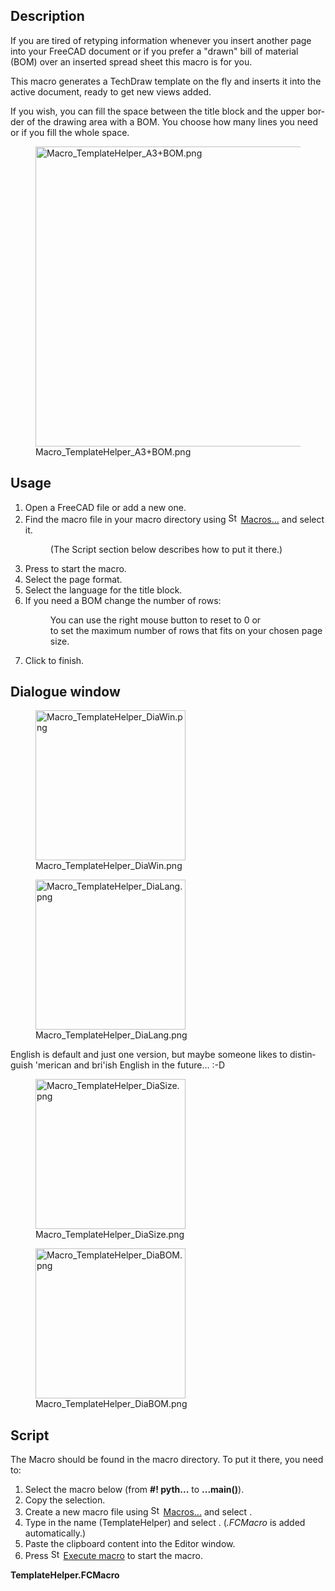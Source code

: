 <languages/>

<div lang="en" dir="ltr" class="mw-content-ltr">
{{Macro
|Name=Macro TemplateHelper
|Description=This macro generates a template to use with the TechDraw workbench and adds a new page with a new template object to the active dokument, ready to place views on it. And it can supply a bill of material (BOM), if wanted.
|Author=FBXL5
|Date=2023-12-26
|Version=00.02
|SeeAlso=[[TechDraw_TemplateGenerator|TechDraw TemplateGenerator]]
}}
</div>

<div lang="en" dir="ltr" class="mw-content-ltr">
== Description ==
</div>

<div lang="en" dir="ltr" class="mw-content-ltr">
If you are tired of retyping information whenever you insert another page into your FreeCAD document or if you prefer a "drawn" bill of material (BOM) over an inserted spread sheet this macro is for you.
</div>

<div lang="en" dir="ltr" class="mw-content-ltr">
This macro generates a TechDraw template on the fly and inserts it into the active document, ready to get new views added.
</div>

<div lang="en" dir="ltr" class="mw-content-ltr">
If you wish, you can fill the space between the title block and the upper border of the drawing area with a BOM. You choose how many lines you need or if you fill the whole space.
</div>

[[Image:Macro_TemplateHelper_A3+BOM.png|480px]]
<div lang="en" dir="ltr" class="mw-content-ltr">
{{Caption|Page with macro generated template, ISO A3 + bill of material}}
</div>

<div lang="en" dir="ltr" class="mw-content-ltr">
== Usage ==
</div>

<div lang="en" dir="ltr" class="mw-content-ltr">
# Open a FreeCAD file or add a new one.
# Find the macro file in your macro directory using [[Image:Std_DlgMacroExecute.svg|16px]] [[Std_DlgMacroExecute|Macros...]] and select it.
#: (The Script section below describes how to put it there.)
# Press {{Button|Execute}} to start the macro.
# Select the page format.
# Select the language for the title block.
# If you need a BOM change the number of rows:
#: You can use the right mouse button to reset to 0 or
#: to set the maximum number of rows that fits on your chosen page size.
# Click {{Button|OK}} to finish.
</div>

<div lang="en" dir="ltr" class="mw-content-ltr">
== Dialogue window ==
</div>

[[Image:Macro_TemplateHelper_DiaWin.png|240px]]
<div lang="en" dir="ltr" class="mw-content-ltr">
{{Caption|Dialogue window on launch}}
</div>

[[Image:Macro_TemplateHelper_DiaLang.png|240px]]
<div lang="en" dir="ltr" class="mw-content-ltr">
{{Caption|Language options}}
</div>

<div lang="en" dir="ltr" class="mw-content-ltr">
English is default and just one version, but maybe someone likes to distinguish 'merican and bri'ish English in the future... :-D
</div>

[[Image:Macro_TemplateHelper_DiaSize.png|240px]]
<div lang="en" dir="ltr" class="mw-content-ltr">
{{Caption|Format options, yet without A4- (landscape)}}
</div>

[[Image:Macro TemplateHelper DiaBOM.png|240px]]
<div lang="en" dir="ltr" class="mw-content-ltr">
{{Caption|BOM options}}
</div>

<div lang="en" dir="ltr" class="mw-content-ltr">
== Script ==
</div>

<div lang="en" dir="ltr" class="mw-content-ltr">
The Macro should be found in the macro directory. To put it there, you need to:
# Select the macro below (from '''#! pyth...''' to '''...main()''').
# Copy the selection.
# Create a new macro file using [[Image:Std_DlgMacroExecute.svg|16px]] [[Std_DlgMacroExecute|Macros...]] and select {{Button|Create}}.
# Type in the name (TemplateHelper) and select {{Button|OK}}. (''.FCMacro'' is added automatically.)
# Paste the clipboard content into the Editor window.
# Press [[Image:Std_DlgMacroExecuteDirect.svg|16px]] [[Std_DlgMacroExecuteDirect|Execute macro]] to start the macro.
</div>


<div class="mw-collapsible mw-collapsed toccolours">
'''TemplateHelper.FCMacro'''
<div class="mw-collapsible-content">
{{MacroCode|code=
#! python
# -*- coding: utf-8 -*-
# (c) 2021 <FBXL5>, LGPL
# Thanks to WRS for some very helpful suggestions.
"""
This script generates or overwrites a TechDraw Template file (MyTemplate.svg)
and then adds it to the active FreeCAD document.

GUI section:
1. It reads the Language parameter from the preferences to customise the
   user interface (DE and EN are finished and I tried my best with IT and FR)
2. It checks if you have assigned a template directory in your TechDraw preferences yet!
3. It checks if a FreeCAD file is opened.
   If either is False nothing will be generated.
4. You can choose a language for the title block labelling (fix texts).
   (DE, EN, IT, FR available)
5. You can choose one from several drawing formats.
   (ISO is finished but ANSI and Arch formats need tweaking)
6. If you need a bill of material you can enter the needed number of rows (lines).
   Right mouse action lets you reset the value to (default) 0 or to the maximum
   of rows which was set when the format was chosen.
7. You can choose to cancel or to execute the creation.

Template creation:
8. A template file (MyTemplate.svg) will be generated and
   saved into your template directory. (You can use it like any other template
   or save it for later reuse until it is overwritten by the next macro run)

Insertion sction:
9.  It adds new page object and a new temlate object to the active FreeCAD file.
10. "MyTemplate.svg" is loaded into the templated object.
11. Some editable texts are altered depending on allready existing pages:
    On all first page:
    - author's name
    - date of creation (current date)
    - format
    On any but the first page these are copied from the first page to the current:
    - Owner's details
    - Copyright info
    - Title and part number
    - CAD version
    and the total number of sheets is updated on all Pages
In contrast to manually inserted pages and templates these pages and templates
are numbered with only 2 digits and afterwards their labels are changed
from page to Blatt/Sheet/Feuille/Pagina + the two digit number.

Some entries could be handled by follow-up macros now.

!!! It is strongly recommended to save,close and reopen
    the active document before adding another page,
    especially with another format.
    The previously generated editable texts will slip to the
!!! current positions of the newly generated ones

I have tried to follow this naming rule:
 class names:    CamelCase
 function names: mixedCase
 constant names: ALL_CAPITAL + underscore
 variable names: lower_case + underscore
"""

__Name__= "Template Helper"
__Comment__ = "Template generator, Page adder, BOM provider"
__Author__ = "FBXL5"
__Version__ = "00.02"
__Date__    = "2023-12-26"
__License__ = "LGPL-2.0-or-later as FreeCAD"
__Web__ = ""
__Wiki__ = "https://wiki.freecad.org/Macro_TemplateHelper"
__Icon__  = ""
__IconW__  = ""
__Help__ = "Start the macro and see what happens"
__Status__ = "Alpha"
__Requires__ = "FreeCAD >= 0.19 + Python3 "
__Communication__ = "https://wiki.freecad.org/User: FBXL5"
__Files__ = ""

# imports and constants
import time, os     # built-in modules
from PySide2 import QtCore
from PySide2.QtWidgets import (QDialog, QPushButton, QLabel, QComboBox,
                               QLineEdit, QAction, QDoubleSpinBox)

# - SVG creation -

class ToteBag:
    pass
# This class is empty to act as a container for several variables

borders = ToteBag()      #- one bag for drawing border offsets
sheet_format = ToteBag() #- one bag for page dimensions
title_block = ToteBag()  #- one bag for title block static texts
bom_list = ToteBag()     #- one bag for bill of material
owner_data = ToteBag()   #- one bag for owner's data and copyright info

class InputWindow(QDialog):
    """
    This provides a user interface to set some properties.
    """
    def __init__(self):
        super(InputWindow, self).__init__()
        self.initUI()

    def initUI(self):
        # set some defaut values
        #- Get the path to the template folder that is set in the FreeCAD parameters
        parameter_path = FreeCAD.ParamGet("User parameter:BaseApp/Preferences/Mod/TechDraw/Files")
        template_path = parameter_path.GetString("TemplateDir")
        template_name = "MyTemplate.svg"
        #- Link template_path and template_name for any OS
        self.template_file = os.path.join(template_path, template_name)

        parameter_path = FreeCAD.ParamGet("User parameter:BaseApp/Preferences/General")
        app_language = parameter_path.GetString("Language")
        self.setWindowTexts(app_language)

        self.result = "Cancelled" # Default return status
        # the window has 640 x 480 pixels and is centered by default
        #- set window dimensions
        self.setMaximumWidth(400)
        self.setMaximumHeight(350)
        self.setWindowTitle(self.text_window)
        self.setWindowFlags(QtCore.Qt.WindowStaysOnTopHint)

        if template_path == "":
            # create some labels
            self.text_template_directory = ("" +
            "You haven't assigned a template directory \n" +
            "in your TechDraw preferences yet! \n\n" +
            "Have a look at: \n Preferenes \n - TechDraw \n - " +
            "General \n - Template Directory")
            self.label_format = QLabel(self.text_template_directory, self)
            self.label_format.setStyleSheet("""
                background-color: #f0ddbb;
                font-size: 14px;
                """)
            #- OK button
            self.ok_button = QPushButton(self.text_ok, self)
            self.ok_button.clicked.connect(self.onCancel)
            self.ok_button.move(200, 300)

        elif FreeCAD.activeDocument() == None:
            # create some labels
            self.text_template_directory = ("" +
            "No active FreeCAD file found! \n\n" +
            "Open a FreeCAD file before \n" +
            "launching this macro. \n")
            self.label_format = QLabel(self.text_template_directory, self)
            self.label_format.setStyleSheet("""
                background-color: #f0ddbb;
                font-size: 22px;
                """)
            #- OK button
            self.ok_button = QPushButton(self.text_ok, self)
            self.ok_button.clicked.connect(self.onCancel)
            self.ok_button.move(200, 300)

        else:
            # create some labels
            self.label_format = QLabel(self.text_format, self)
            self.label_format.move(20, 90)
            self.label_language = QLabel(self.text_language, self)
            self.label_language.move(20, 20)
            self.label_BOM_rows = QLabel(self.text_bom, self)
            self.label_BOM_rows.move(20, 160)
            self.label_warning = QLabel(self.text_warning, self)
            self.label_warning.move(20, 260)
            # set up lists for pop-ups
            self.format_list = ("ISO A0","ISO A1","ISO A2","ISO A3","ISO A4","ISO A4-",\
                "ANSI A","ANSI B","ANSI C","ANSI D","ANSI E",\
                "Arch A","Arch B","Arch C","Arch D","Arch E","Arch E1")
            self.language_list = ("DE","FR","IT","UK","US")
            # create some result containers and set default values
            self.result_format   = "ISO A4"
            self.result_language = "UK"
            # create some input elements
            #- set up pop-up menu - ComboBox - Format
            self.popup_format = QComboBox(self)
            self.popup_format.setToolTip(self.tooltip_format)
            self.popup_format.move(200, 100)
            self.popup_format.addItems(self.format_list)
            self.popup_format.setCurrentIndex(self.format_list.index("ISO A4"))
            self.popup_format.activated[str].connect(self.onPopupFormat)
            #- set up pop-up menu - ComboBox - Language
            self.popup_language = QComboBox(self)
            self.popup_language.setToolTip(self.tooltip_language)
            self.popup_language.move(200, 20)
            self.popup_language.addItems(self.language_list)
            self.popup_language.setCurrentIndex(self.language_list.index("UK"))
            self.popup_language.activated[str].connect(self.onPopupLanguage)
            # set up text input field - Number of BOM rows
            self.input_BOM_rows = QDoubleSpinBox(self)
            self.input_BOM_rows.setToolTip(self.tooltip_bom)
            self.input_BOM_rows.setMinimum(0)
            self.input_BOM_rows.setMaximum(34) # default value for ISO A4
            self.input_BOM_rows.setDecimals(0) # no decimals
            self.input_BOM_rows.setValue(0)    # no BOM as default
            self.input_BOM_rows.move(200, 180)
            self.input_BOM_rows.setFixedWidth(60)
            # set contextual menu options for text editing widget
            # reset text field to default
            self.BOM_action1 = QAction(self)
            self.BOM_action1.setText(self.text_none)
            self.BOM_action1.triggered.connect(self.onBOMAction1)
            # set tex maximum
            self.BOM_action2 = QAction(self)
            self.BOM_action2.setText(self.text_maximum)
            self.BOM_action2.triggered.connect(self.onBOMAction2)
            # define RMB-menu and add options
            self.input_BOM_rows.setContextMenuPolicy(QtCore.Qt.ActionsContextMenu)
            self.input_BOM_rows.addAction(self.BOM_action1)
            self.input_BOM_rows.addAction(self.BOM_action2)

            #- cancel button
            self.cancel_button = QPushButton(self.text_cancel, self)
            self.cancel_button.clicked.connect(self.onCancel)
            self.cancel_button.setAutoDefault(False) # no AutoDefault with okButton!
            self.cancel_button.move(80, 300)
            #- OK button
            self.ok_button = QPushButton(self.text_ok, self)
            self.ok_button.clicked.connect(self.onOk)
            self.ok_button.move(200, 300)

        # now make the window visible
        self.show()

    def setWindowTexts(self, lang):
        if lang == "German":
            self.text_format   = "Gewünschtes Blattformat \nauswählen"
            self.text_language = "Sprache für Schriftfeld \nund Stückliste auswählen"
            self.text_bom      = ("Bei Bedarf \nAnzahl erforderlicher"+
            " \nStücklistenzeilen eingeben")
            self.text_window   = "Dialogfenster"
            self.text_cancel   = "Abbrechen"
            self.text_ok       = "OK"
            self.text_none     = "Keine"
            self.text_maximum  = "Maximal"
            self.text_warning  = ("Nicht vergessen, die Datei zu \nSpeichern, Schließen " +
            "und wieder zu Öffnen!")
            self.tooltip_format   = ("Die Auswahl eines Blattformats \nsetzt "+
            "die Anzahl der Stücklistenzeilen \nauf 0 zurück")
            self.tooltip_language = "Sprache des Schriftfeldes auswählen"
            self.tooltip_bom      = ("Die Anzahl der \nStücklistenzeilen"+
            " \neingeben oder  mit \nder rechten Maustaste \n\"Keine\" oder \n\"Maximal\" auswählen")
        elif lang == "French":
            self.text_format   = "Sélectionnez le format \nde page de votre choix"
            self.text_language = "Sélectionnez language de le \ncartouche et la liste des pièces"
            self.text_bom      = "Entrer nombre de lignes \npour la liste des pièces, \nau besoin"
            self.text_window   = "Fenêtre de dialogue"
            self.text_cancel   = "Annuler"
            self.text_ok       = "OK"
            self.text_none     = "Aucun"
            self.text_maximum  = "Maximum"
            self.text_warning  = "Don't forget to Save, Close \nand Reopen the file!"
            self.tooltip_format   = ("Selecting a sheet format \n"+
            "resets the number \nof BOM rows to 0")
            self.tooltip_language = "Select language of the title block"
            self.tooltip_bom      = ("Enter the number \nof BOM rows or use \n"+
            "right mouse buton \nto select \"Aucun\" or \n\"Maximum\"")
        elif lang == "Italian":
            self.text_format   = "Selezionare il formato \ndesiderato"
            self.text_language = "Selezionare lingua del \ncartiglio e la lista dei pezzi"
            self.text_bom      = "Inserire numero delle linee \nper la lista dei pezzi, \nall'occorrenza"
            self.text_window   = "Finestra di dialogo"
            self.text_cancel   = "Annulla"
            self.text_ok       = "OK"
            self.text_none     = "Nessuno"
            self.text_maximum  = "Massimo"
            self.text_warning  = "Don't forget to Save, Close \nand Reopen the file!"
            self.tooltip_format   = ("Selecting a sheet format \n"+
            "resets the number \nof BOM rows to 0")
            self.tooltip_language = "Select language of the title block"
            self.tooltip_bom      = ("Enter the number \nof BOM rows or use \n"+
            "right mouse buton \nto select \"Nessuno\" or \n\"Massimo\"")
        else:
            self.text_format   = "Select desired \nsheet format"
            self.text_language = "Select language for \nthe title block and BOM"
            self.text_bom      = "Enter number of rows \nfor a BOM, if required"
            self.text_window   = "Dialogue window"
            self.text_cancel   = "Cancel"
            self.text_ok       = "OK"
            self.text_none     = "None"
            self.text_maximum  = "Maximum"
            self.text_warning  = "Don't forget to Save, Close \nand Reopen the file!"
            self.tooltip_format   = ("Selecting a sheet format \n"+
            "resets the number \nof BOM rows to 0")
            self.tooltip_language = "Select language of the title block"
            self.tooltip_bom      = ("Enter the number \nof BOM rows or use \n"+
            "right mouse buton \nto select \"None\" or \n\"Maximum\"")

    def onPopupFormat(self, selected_text):
        self.result_format = selected_text
        # WRS suggestion:
        max_row = 0
        # Set the maximum number of rows for the chosen format
        if selected_text == "ISO A4-":
            max_row = 18
        elif selected_text == "ISO A4":
            max_row = 34
        elif selected_text =="ISO A3":
            max_row = 34
        elif selected_text =="ISO A2":
            max_row = 54
        elif selected_text =="ISO A1":
            max_row = 83
        elif selected_text =="ISO A0":
            max_row = 125

        elif selected_text =="ANSI A":
            max_row = 31
        elif selected_text =="ANSI B":
            max_row = 31
        elif selected_text =="ANSI C":
            max_row = 56
        elif selected_text =="ANSI D":
            max_row = 78
        elif selected_text =="ANSI E":
            max_row = 128

        elif selected_text =="Arch A":
            max_row = 35
        elif selected_text =="Arch B":
            max_row = 35
        elif selected_text =="Arch C":
            max_row = 61
        elif selected_text =="Arch D":
            max_row = 86
        elif selected_text =="Arch E":
            max_row = 137
        elif selected_text =="Arch E1":
            max_row = 111
        else:
            max_row = 0

        self.input_BOM_rows.setMaximum(max_row) # max. value for selectd format
        self.input_BOM_rows.setValue(0)         # reset default value

    def onPopupLanguage(self, selected_text):
        self.result_language = selected_text

    def onBOMAction1(self):
        # no bill of material
	    self.input_BOM_rows.setValue(0)

    def onBOMAction2(self):
        # max. rows for selected format
        self.input_BOM_rows.setValue(self.input_BOM_rows.maximum())

    def onCancel(self):
        self.result = "Cancelled"
        self.close()

    def onOk(self):
        self.result = "OK"
        self.close()

#- set values according to ISO, ANSI, Arch
def setBorderValues(format):
    # customise values if needed
    # I assume ANSI and Arch need different values but as long as I'm not sure
    # these settings are quite redundant but are not removed
    if format[0:3] == "ANS":
        borders.drawing_area_top    = 10 # distance from page boundary
        borders.drawing_area_bottom = 10
        borders.drawing_area_left   = 20
        borders.drawing_area_right  = 10
        borders.sheet_frame_top     = 5  # distance from drawing area border
        borders.sheet_frame_bottom  = 5
        borders.sheet_frame_left    = 5
        borders.sheet_frame_right   = 5
    elif format[0:3] == "Arc":
        borders.drawing_area_top    = 10 # distance from page boundary
        borders.drawing_area_bottom = 10
        borders.drawing_area_left   = 20
        borders.drawing_area_right  = 10
        borders.sheet_frame_top     = 5  # distance from drawing area border
        borders.sheet_frame_bottom  = 5
        borders.sheet_frame_left    = 5
        borders.sheet_frame_right   = 5
    elif format == "ISO A4-":
        borders.drawing_area_top    = 20 # distance from page boundary
        borders.drawing_area_bottom = 10
        borders.drawing_area_left   = 10
        borders.drawing_area_right  = 10
        borders.sheet_frame_top     = 5  # distance from drawing area border
        borders.sheet_frame_bottom  = 5
        borders.sheet_frame_left    = 5
        borders.sheet_frame_right   = 5
    else:
        borders.drawing_area_top    = 10 # distance from page boundary
        borders.drawing_area_bottom = 10
        borders.drawing_area_left   = 20
        borders.drawing_area_right  = 10
        borders.sheet_frame_top     = 5  # distance from drawing area border
        borders.sheet_frame_bottom  = 5
        borders.sheet_frame_left    = 5
        borders.sheet_frame_right   = 5

def setSheetDimensions(format):
    if format[0:3] == "ANS":
        if format[-1:] == "A":
            sheet_format.width  = "216"
            sheet_format.height = "279"
        elif format[-1:] == "B":
            sheet_format.width  = "432"
            sheet_format.height = "279"
        elif format[-1:] == "C":
            sheet_format.width  = "559"
            sheet_format.height = "432"
        elif format[-1:] == "D":
            sheet_format.width  = "864"
            sheet_format.height = "559"
        else: # E
            sheet_format.width  = "1118"
            sheet_format.height = "864"
    elif format[0:3] == "Arc":
        if format[-1:] == "A":
            sheet_format.width  = "229"
            sheet_format.height = "305"
        elif format[-1:] == "B":
            sheet_format.width  = "457"
            sheet_format.height = "305"
        elif format[-1:] == "C":
            sheet_format.width  = "610"
            sheet_format.height = "457"
        elif format[-1:] == "D":
            sheet_format.width  = "914"
            sheet_format.height = "610"
        elif format[-1:] == "E":
            sheet_format.width  = "1219"
            sheet_format.height = "914"
        else: # E1
            sheet_format.width  = "1067"
            sheet_format.height = "762"
    else: # ISO
        if format[-2:] == "4-":
            sheet_format.width  = "297"
            sheet_format.height = "210"
        elif format[-1:] == "4":
            sheet_format.width  = "210"
            sheet_format.height = "297"
        elif format[-1:] == "3":
            sheet_format.width  = "420"
            sheet_format.height = "297"
        elif format[-1:] == "2":
            sheet_format.width  = "594"
            sheet_format.height = "420"
        elif format[-1:] == "1":
            sheet_format.width  = "841"
            sheet_format.height = "594"
        else: # A0
            sheet_format.width  = "1189"
            sheet_format.height = "841"
    print(format, sheet_format.width, sheet_format.height)

def setTitleBlockStaticTexts(language):
    # Labels for the text entry fields in chosen language
    if language == "DE":
        title_block.author_name      = "Ersteller:"
        title_block.date_of_creation = "Datum:"
        title_block.supervisor_name  = "Prüfer:"
        title_block.date_of_approval = "Datum:"
        title_block.sheet_format     = "Format:"
        title_block.sheet_scale      = "Maßstab:"
        title_block.weight           = "Gewicht:"
        title_block.owner            = "Eigentümer:"
        title_block.version          = "Version:"
        title_block.sheet_count      = "Blatt:"
    elif language == "FR":
        title_block.author_name      = "Dessinateur:"
        title_block.date_of_creation = "Date:"
        title_block.supervisor_name  = "Validé par:"
        title_block.date_of_approval = "Date:"
        title_block.sheet_format     = "Format:"
        title_block.sheet_scale      = "Échelle:"
        title_block.weight           = "Poids:"
        title_block.owner            = "Société:"
        title_block.version          = "Version:"
        title_block.sheet_count      = "Feuille:"
    elif language == "IT":
        title_block.author_name      = "Nome Progettista:"
        title_block.date_of_creation = "Data:"
        title_block.supervisor_name  = "Supervisore:"
        title_block.date_of_approval = "Data:"
        title_block.sheet_format     = "Formato:"
        title_block.sheet_scale      = "Scala:"
        title_block.weight           = "Peso:"
        title_block.owner            = "Ditta:"
        title_block.version          = "Numero di Versione:"
        title_block.sheet_count      = "Pagina:"
    else:
        title_block.author_name      = "Author Name:"
        title_block.date_of_creation = "Date:"
        title_block.supervisor_name  = "Supervisor Name:"
        title_block.date_of_approval = "Date:"
        title_block.sheet_format     = "Format:"
        title_block.sheet_scale      = "Scale:"
        title_block.weight           = "Weight:"
        title_block.owner            = "Owner:"
        title_block.version          = "Version:"
        title_block.sheet_count      = "Sheet:"

def setBillOfMaterialTexts(language):
    # Labels for the BOM bottom line in chosen language
    if language == "DE":
        bom_list.position = "Pos."
        bom_list.amount   = "Menge"
        bom_list.unit     = "Einheit"
        bom_list.title    = "Benennung"
        bom_list.number   = "Sachnummer"
        bom_list.material = "Werkstoff"
        bom_list.mass     = "Masse"
        bom_list.remark   = "Bemerkung"
    else:
        bom_list.position = "Pos."
        bom_list.amount   = "Qty."
        bom_list.unit     = "Unit"
        bom_list.title    = "Title"
        bom_list.number   = "Part number"
        bom_list.material = "Material"
        bom_list.mass     = "Mass"
        bom_list.remark   = "Remark"

#- Function to generate an svg-instruction to draw a rectangle with the given values
def svgrect(width,height,x,y):
    svg_line=("<rect width=\""+width+"\" height=\""+height+"\" x=\""+x+"\" y=\""+y+"\" />")
    return svg_line

#- Function to generate an svg-instruction to draw a path element (line) with the given values
def svgpath(x1,y1,x2,y2):
    if x2=="v" or x2=="V" or x2=="h" or x2=="H":
        svg_line=("<path d=\"m "+x1+","+y1+" "+x2+" "+y2+"\" />")
    else:
        svg_line=("<path d=\"m "+x1+","+y1+" l "+x2+","+y2+"\" />")
    return svg_line

#- Function to generate an svg-instruction to place a text element with the given values
def svgtext(posX,posY,strValue):
    svg_line=("<text x=\""+posX+"\" y=\""+posY+"\">"+strValue+"</text>")
    return svg_line

#- Function to generate an svg-instruction to place an editable text element with the given values
def FCeditext(entryName,posX,posY,strValue):
    svg_line=("<text freecad:editable=\""+entryName+"\" x=\""+posX+"\" y=\""+posY \
    +"\">  <tspan>"+strValue+"</tspan>  </text>")
    return svg_line

#- Create a file and insert a header line
def createSvgFile(file_path):
    t=open(file_path, "w") # w = write, overwrites existing files
    t.write("<?xml version=\"1.0\" encoding=\"UTF-8\" standalone=\"no\"?>")
    t.close

#- Create opening svg-tag
#   Namespace section
def startSvg(file_path):
    t=open(file_path, "a", encoding="utf-8")
    # a = append, new lines are added at the end of an existing file
    # encoding="utf-8", helps with special characters if the Python interpreter is in ASCII mode
    t.write("\n"+"\n")
    t.write("<svg\n")
    t.write("  xmlns=\"http://www.w3.org/2000/svg\" version=\"1.1\"\n")
    t.write("  xmlns:freecad=\"https://wiki.freecad.org/Svg_Namespace\"\n")
    t.close
#   Sheet size section
def createSheet(file_path):
    #- set sheet dimensions
    sWidth  = sheet_format.width
    sHeight = sheet_format.height
    t=open(file_path, "a", encoding="utf-8")
    t.write("  width =\""+sWidth+"mm\"\n")
    t.write("  height=\""+sHeight+"mm\"\n")
    t.write("  viewBox=\"0 0 "+sWidth+" "+sHeight+"\">\n")
    t.close
    # identical values for width and height and Viewbox' width and height will synchronise mm and svg-units

#- Create closing svg-tag
def endSvg(file_path):
    t=open(file_path, "a", encoding="utf-8")
    t.write("</svg>")
    t.close

#- Frame creation
def createFrame(file_path):
    t=open(file_path, "a", encoding="utf-8")
    t.write("    <g id=\"drawing-frame\"\n")
    t.write("      style=\"fill:none;stroke:#000000;stroke-width:0.5;\
stroke-linecap:round\">\n")
    #- set sheet dimensions
    sWidth  = sheet_format.width
    sHeight = sheet_format.height
    #- set frame offsets
    dAT = borders.drawing_area_top
    dAB = borders.drawing_area_bottom
    dAL = borders.drawing_area_left
    dAR = borders.drawing_area_right
    sFT = borders.sheet_frame_top
    sFB = borders.sheet_frame_bottom
    sFL = borders.sheet_frame_left
    sFR = borders.sheet_frame_right
    # inner Frame, drawing area
    #- upper left corner
    drawingX=str(dAL)
    drawingY=str(dAT)
    #- lower right corner
    drawingWidth=str(int(sWidth)-dAR)
    drawingHeight=str(int(sHeight)-dAB)
    t.write("      <!-- Drawing area "+drawingX+" "+drawingY+" "+drawingWidth+" "+drawingHeight+" -->\n")
    #- frame dimensions
    drawingWidth=str(int(sWidth)-dAL-dAR)
    drawingHeight=str(int(sHeight)-dAT-dAB)
    #- frame rectangle
    t.write("      "+svgrect(drawingWidth,drawingHeight,drawingX,drawingY)+"\n")
    # outer frame
    #- upper left corner
    drawingX=str(dAL-sFL)
    drawingY=str(dAT-sFT)
    #- lower right corner
    drawingWidth=str(int(sWidth)-dAR+sFR)
    drawingHeight=str(int(sHeight)-dAB+sFB)
    t.write("      <!-- Sheet frame "+drawingX+" "+drawingY+" "+drawingWidth+" "+drawingHeight+" -->\n")
    #- frame dimensions
    drawingWidth=str(int(sWidth)-dAL-dAR+sFL+sFR)
    drawingHeight=str(int(sHeight)-dAT-dAB+sFT+sFB)
    #- frame rectangle
    t.write("      "+svgrect(drawingWidth,drawingHeight,drawingX,drawingY)+"\n")
    t.write("    </g>\n\n")
    t.close

#- Indexes and folding marks creation
def createDecoration(file_path):
    t = open(file_path, "a", encoding="utf-8")
    t.write("    <g id=\"index-separators\"\n")
    t.write("      style=\"fill:none;stroke:#000000;stroke-width:0.25;\
stroke-linecap:round\">\n")
    #- set sheet dimensions
    sWidth  = sheet_format.width
    sHeight = sheet_format.height
    #- set frame offsets
    dAT = borders.drawing_area_top
    dAB = borders.drawing_area_bottom
    dAL = borders.drawing_area_left
    dAR = borders.drawing_area_right
    sFT = borders.sheet_frame_top
    sFB = borders.sheet_frame_bottom
    sFL = borders.sheet_frame_left
    sFR = borders.sheet_frame_right

    drawingX=str(dAL)
    drawingY=str(dAT)
    drawingWidth=str(int(sWidth)-dAL-dAR)
    drawingHeight=str(int(sHeight)-dAT-dAB)

    #- starting point values of center lines
    indexCenter=str(int(drawingWidth)/2+dAL)
    indexMiddle=str(int(drawingHeight)/2+dAT)
    indexLeft=str(dAL+5)
    indexRight=str(int(drawingWidth)+dAL-5)
    indexUpper=str(dAT+5)
    indexLower=str(int(drawingHeight)+dAT-5)

    #- centre and middle markings of drawing area
    if sWidth=="210": # format=="DIN-A4":
        indexLeft=str(dAL)
        t.write("        "+svgpath(indexLeft,indexMiddle,"h","-15")+"\n")
    elif sWidth == "297": # format=="DIN-A4-":
        indexUpper = str(dAT)
        t.write("        "+svgpath(indexCenter,indexUpper,"v","-15")+"\n")
    elif sWidth=="420": # format=="DIN-A3":
        indexLeft=str(dAL+5)
        t.write("        "+svgpath(indexCenter,indexUpper,"v","-10")+"\n")
        t.write("        "+svgpath(indexCenter,indexLower,"v"," 10")+"\n")
        t.write("        "+svgpath(indexLeft,indexMiddle,"h","-20")+"\n")
        t.write("        "+svgpath(indexRight,indexMiddle,"h"," 10")+"\n")
    else :
        t.write("        "+svgpath(indexCenter,indexUpper,"v","-10")+"\n")
        t.write("        "+svgpath(indexCenter,indexLower,"v"," 10")+"\n")
        t.write("        "+svgpath(indexLeft,indexMiddle,"h","-10")+"\n")
        t.write("        "+svgpath(indexRight,indexMiddle,"h"," 10")+"\n")

    #- starting point values of separator lines
    indexLeft =str(dAL)
    indexRight=str(int(drawingWidth)+dAL)
    indexUpper=str(dAT)
    indexLower=str(int(drawingHeight)+dAT)

    #- set number of horizontal and vertical indexes
    # this needs to be extended for American formats
    if sWidth=="420": # format=="DIN-A3":
        indexCountX=8
        indexCountY=6
    elif sWidth=="594": # format=="DIN-A2":
        indexCountX=12
        indexCountY=8
    elif sWidth=="841": # format=="DIN-A1":
        indexCountX=16
        indexCountY=12
    elif sWidth=="1189": # format=="DIN-A0":
        indexCountX=24
        indexCountY=16
    else :
        indexCountX=0
        indexCountY=0

    #- indexCenter and indexMiddle contain strings but floating point
    #   numbers are needed to calculate
    floatCenter=int(drawingWidth)/2+dAL
    floatMiddle=int(drawingHeight)/2+dAT

    #- horizontal index separators
    max=int(indexCountX/2-1)
    for value in range(0,max):
        indexX=str(floatCenter+(value+1)*50)
        t.write("        "+svgpath(indexX,indexUpper,"v"," -5")+"\n")
        t.write("        "+svgpath(indexX,indexLower,"v","  5")+"\n")
        indexX=str(floatCenter-(value+1)*50)
        t.write("        "+svgpath(indexX,indexUpper,"v"," -5")+"\n")
        t.write("        "+svgpath(indexX,indexLower,"v","  5")+"\n")

    #- vertical index separators
    max=int(indexCountY/2-1)
    for value in range(0,max):
        indexY=str(floatMiddle+(value+1)*50)
        t.write("        "+svgpath(indexLeft, indexY,"h"," -5")+"\n")
        t.write("        "+svgpath(indexRight,indexY,"h","  5")+"\n")
        indexY=str(floatMiddle-(value+1)*50)
        t.write("        "+svgpath(indexLeft, indexY,"h"," -5")+"\n")
        t.write("        "+svgpath(indexRight,indexY,"h","  5")+"\n")

    t.write("    </g>\n")

    t.write("    <g id=\"indexes\"\n")
    t.write("      style=\"font-size:3.5;text-anchor:middle;fill:#000000;\
    font-family:osifont\">\n")

    #- position point values of indexes
    indexLeft=str(dAL-sFL/2)
    indexRight=str(int(drawingWidth)+dAL+sFR/2)
    indexUpper=str(dAT-1)
    indexLower=str(int(drawingHeight)+dAT+sFB-1)

    #- horizontal indexes, numbers
    max=int(indexCountX/2)
    for value in range(0,max):
        indexX=str(floatCenter+value*50+25)
        t.write("        "+svgtext(indexX,indexUpper,str(int(indexCountX/2+value+1)))+"\n")
        t.write("        "+svgtext(indexX,indexLower,str(int(indexCountX/2+value+1)))+"\n")
        indexX=str(floatCenter-value*50-25)
        t.write("        "+svgtext(indexX,indexUpper,str(int(indexCountX/2-value)))+"\n")
        t.write("        "+svgtext(indexX,indexLower,str(int(indexCountX/2-value)))+"\n")

    #- vertical indexes, letters
    max=int(indexCountY/2)
    for value in range(0,max):
        indexY=str(floatMiddle+value*50+25)
        if int(indexCountY/2+value+1)>9 :  # to avoid the letter J
            t.write("        "+svgtext(indexLeft,indexY,chr(64+int(indexCountY/2+value+2)))+"\n")
            t.write("        "+svgtext(indexRight,indexY,chr(64+int(indexCountY/2+value+2)))+"\n")
        else :
            t.write("        "+svgtext(indexLeft,indexY,chr(64+int(indexCountY/2+value+1)))+"\n")
            t.write("        "+svgtext(indexRight,indexY,chr(64+int(indexCountY/2+value+1)))+"\n")
        indexY=str(floatMiddle-value*50-25)
        t.write("        "+svgtext(indexLeft,indexY,chr(64+int(indexCountY/2-value)))+"\n")
        t.write("        "+svgtext(indexRight,indexY,chr(64+int(indexCountY/2-value)))+"\n")

    t.write("    </g>\n\n")

    #- puncher mark
    t.write("    <g id=\"puncher mark\"\n")
    t.write("      style=\"fill:none;stroke:#b0b0b0;stroke-width:0.25;\
    stroke-linecap:miter;stroke-miterlimit:4\">\n")
    if sWidth in["1189", "841", "594"] : # A3 and A4 have extended middle markings
        t.write("        "+svgpath(str(dAL-sFL),str(int(sHeight)-(297/2)),"h","-10")+"\n")
    t.write("    </g>\n\n")

    #- folding marks
    t.write("    <g id=\"folding marks\"\n")
    t.write("      style=\"fill:none;stroke:#b0b0b0;stroke-width:0.25;\
    stroke-linecap:miter;stroke-miterlimit:4\">\n")
    if sWidth=="420": # DIN-A3
        t.write("        "+svgpath("125",str(dAT-sFT),"v"," -5")+"\n")
        t.write("        "+svgpath("125",str(int(sHeight)-dAB+sFB),"v","  5")+"\n")
        t.write("        "+svgpath("230",str(dAT-sFT),"v","-5")+"\n")
        t.write("        "+svgpath("230",str(int(sHeight)-dAB+sFB),"v","  5")+"\n")
    elif sWidth=="594": # DIN-A2
        t.write("        "+svgpath("210",str(dAT-sFT),"v"," -5")+"\n")
        t.write("        "+svgpath("210",str(int(sHeight)-dAB+sFB),"v","  5")+"\n")
        t.write("        "+svgpath("402",str(dAT-sFT),"v"," -5")+"\n")
        t.write("        "+svgpath("402",str(int(sHeight)-dAB+sFB),"v","  5")+"\n")
        t.write("        "+svgpath("105",str(dAT-sFT),"v"," -5")+"\n")
        t.write("        "+svgpath("  5","123","h"," -5")+"\n")
        t.write("        "+svgpath(str(int(sWidth)-dAR+sFR),"123","h","  5")+"\n")
    elif sWidth=="841": # DIN-A1
        t.write("        "+svgpath("210",str(dAT-sFT),"v"," -5")+"\n")
        t.write("        "+svgpath("210",str(int(sHeight)-dAB+sFB),"v","  5")+"\n")
        t.write("        "+svgpath("400",str(dAT-sFT),"v"," -5")+"\n")
        t.write("        "+svgpath("400",str(int(sHeight)-dAB+sFB),"v","  5")+"\n")
        t.write("        "+svgpath("651",str(dAT-sFT),"v"," -5")+"\n")
        t.write("        "+svgpath("651",str(int(sHeight)-dAB+sFB),"v","  5")+"\n")
        t.write("        "+svgpath("105",str(dAT-sFT),"v"," -5")+"\n")
        t.write("        "+svgpath("  5","297","h"," -5")+"\n")
        t.write("        "+svgpath(str(int(sWidth)-dAR+sFR),"297","h","  5")+"\n")
    elif sWidth=="1189": # DIN-A0
        t.write("        "+svgpath("210",str(dAT-sFT),"v"," -5")+"\n")
        t.write("        "+svgpath("210",str(int(sHeight)-dAB+sFB),"v","  5")+"\n")
        t.write("        "+svgpath("400",str(dAT-sFT),"v"," -5")+"\n")
        t.write("        "+svgpath("400",str(int(sHeight)-dAB+sFB),"v","  5")+"\n")
        t.write("        "+svgpath("590",str(dAT-sFT),"v"," -5")+"\n")
        t.write("        "+svgpath("590",str(int(sHeight)-dAB+sFB),"v","  5")+"\n")
        t.write("        "+svgpath("780",str(dAT-sFT),"v"," -5")+"\n")
        t.write("        "+svgpath("780",str(int(sHeight)-dAB+sFB),"v","  5")+"\n")
        t.write("        "+svgpath("999",str(dAT-sFT),"v"," -5")+"\n")
        t.write("        "+svgpath("999",str(int(sHeight)-dAB+sFB),"v","  5")+"\n")
        t.write("        "+svgpath("105",str(dAT-sFT),"v"," -5")+"\n")
        t.write("        "+svgpath("  5","247","h"," -5")+"\n")
        t.write("        "+svgpath(str(int(sWidth)-dAR+sFR),"247","h","  5")+"\n")
        t.write("        "+svgpath("  5","544","h"," -5")+"\n")
        t.write("        "+svgpath(str(int(sWidth)-dAR+sFR),"544","h","  5")+"\n")

    t.write("    </g>\n\n")
    t.close

#- Title block movable
def createTitleBlock(file_path):
    #- set sheet dimensions
    sWidth  = sheet_format.width
    sHeight = sheet_format.height
    #- set frame offsets
    dAB = borders.drawing_area_bottom
    dAR = borders.drawing_area_right
    #- set static texts
    tb_author     = title_block.author_name
    tb_created    = title_block.date_of_creation
    tb_supervisor = title_block.supervisor_name
    tb_approved   = title_block.date_of_approval
    tb_format     = title_block.sheet_format
    tb_scale      = title_block.sheet_scale
    tb_weight     = title_block.weight
    tb_owner      = title_block.owner
    tb_version    = title_block.version
    tb_sheet      = title_block.sheet_count

    #- lower left corner
    tbX=str(int(sWidth)-dAR-180) # 180 according to DIN EN ISO 7200
    tbY=str(int(sHeight)-dAB)
    #- group to move allelements in one step
    t=open(file_path, "a", encoding="utf-8")
    t.write("    <g id=\"titleblock\"\n")
    t.write("      transform=\"translate("+tbX+","+tbY+")\">\n")
    t.write("      <!-- Title block base point -->\n\n")
    #- title block
    t.write("      <g id=\"titleblock-frame\"\n")
    t.write("        style=\"fill:none;stroke:#000000;stroke-width:0.35;\
stroke-linecap:miter;stroke-miterlimit:4\">\n")
    if sWidth != "210": # DIN-A4
        t.write("        "+svgpath("  0","  0","  0","-63")+"\n")
    t.write("        "+svgpath("  0","-63","180","  0")+"\n")
    t.write("        "+svgpath("  0"," -4","h","155")+"\n")
    t.write("        "+svgpath("  0","-16","h","155")+"\n")
    t.write("        "+svgpath("  0","-30","h","155")+"\n")
    t.write("        "+svgpath("  0","-46.5","h"," 50")+"\n")
    t.write("        "+svgpath(" 25"," -4","v","-26")+"\n")
    t.write("        "+svgpath(" 50"," -4","v","-59")+"\n")
    t.write("        "+svgpath("140"," -4","v","-12")+"\n")
    t.write("        "+svgpath("155","  0","v","-63")+"\n")
    t.write("        "+svgpath("160","  0","v","-63")+"\n")
    t.write("        "+svgpath("155"," -7","h"," 25")+"\n")
    t.write("        "+svgpath("155","-14","h"," 25")+"\n")
    t.write("        "+svgpath("155","-21","h"," 25")+"\n")
    t.write("        "+svgpath("155","-28","h"," 25")+"\n")
    t.write("        "+svgpath("155","-35","h"," 25")+"\n")
    t.write("        "+svgpath("155","-42","h"," 25")+"\n")
    t.write("        "+svgpath("155","-49","h"," 25")+"\n")
    t.write("        "+svgpath("155","-56","h"," 25")+"\n")
    t.write("      </g>\n")
    #- small texts, left-aligned
    t.write("      <g id=\"titleblock-text-non-editable\"\n")
    t.write("        style=\"font-size:2.5;text-anchor:start;fill:#000000;\
font-family:osifont\">\n")
    t.write("        "+svgtext("  1.5","-60  ", tb_author)+"\n")
    t.write("        "+svgtext("  1.5","-52  ", tb_created)+"\n")
    t.write("        "+svgtext("  1.5","-43.5 ", tb_supervisor)+"\n")
    t.write("        "+svgtext("  1.5","-35.5 ", tb_approved)+"\n")
    t.write("        "+svgtext("  1.5","-27  ", tb_format)+"\n")
    t.write("        "+svgtext("  1.5","-13  ", tb_scale)+"\n")
    t.write("        "+svgtext(" 26.5","-13  ", tb_weight)+"\n")
    t.write("        "+svgtext(" 51.5","-27  ", tb_owner)+"\n")
    t.write("        "+svgtext(" 51.5","-13  ", tb_version)+"\n")
    t.write("        "+svgtext("141.5","-13  ", tb_sheet)+"\n")
    t.write("      </g>\n")
    #- revision indexes, centered
    t.write("      <g id=\"titleblock-revision-indexes\"\n")
    t.write("        style=\"font-size:5.0;text-anchor:middle;fill:#000000;\
font-family:osifont\">\n")
    t.write("        "+svgtext("157.5"," -1.5  ","A")+"\n")
    t.write("        "+svgtext("157.5"," -8.5  ","B")+"\n")
    t.write("        "+svgtext("157.5","-15.5  ","C")+"\n")
    t.write("        "+svgtext("157.5","-22.5  ","D")+"\n")
    t.write("        "+svgtext("157.5","-29.5  ","E")+"\n")
    t.write("        "+svgtext("157.5","-36.5  ","F")+"\n")
    t.write("        "+svgtext("157.5","-43.5  ","G")+"\n")
    t.write("        "+svgtext("157.5","-50.5  ","H")+"\n")
    t.write("        "+svgtext("157.5","-57.5  ","I")+"\n")
    t.write("      </g>\n")

    t.write("    </g>\n\n")
    t.close

#- Title block editable texts
def createEditableText(file_path):
    #- set sheet dimensions
    sWidth  = sheet_format.width
    sHeight = sheet_format.height
    #- set frame offsets
    dAB = borders.drawing_area_bottom
    dAR = borders.drawing_area_right

    #- offsets for editable texts
    edX=int(sWidth)-dAR-180 # 180 according to DIN EN ISO 7200
    edY=int(sHeight)-dAB

    t=open(file_path, "a", encoding="utf-8")
    t.write("    <g id=\"titleblock-editable-owner\"\n")
    t.write("      style=\"font-size:3.5;text-anchor:start;fill:#0000d0;\
font-family:osifont\">\n")

    t.write("      "+FCeditext("Owner",str(edX+65),str(edY-27.0),"Owner")+"\n")
    t.write("    </g>\n")

    t.write("    <g id=\"titleblock-editable-address\"\n")
    t.write("      style=\"font-size:2.5;text-anchor:start;fill:#0000d0;\
font-family:osifont\">\n")
    t.write("      "+FCeditext("Address-1",str(edX+65),str(edY-23.5),"Address1")+"\n")
    t.write("      "+FCeditext("Address-2",str(edX+65),str(edY-20.0),"Address2")+"\n")
    t.write("      "+FCeditext("MailTo",   str(edX+65),str(edY-16.5),"MailTo")+"\n")
    t.write("      "+FCeditext("Copyright",str(edX+2), str(edY-1.0), "Copyright")+"\n")
    t.write("    </g>\n")

    t.write("    <g id=\"titleblock-editable-medium\"\n")
    t.write("      style=\"font-size:5;text-anchor:start;fill:#0000d0;\
font-family:osifont\">\n")
    t.write("      "+FCeditext("Author",    str(edX+2),  str(edY-55.0),"Author")+"\n")
    t.write("      "+FCeditext("AuDate",    str(edX+7),  str(edY-47.5),"YYYY/MM/DD")+"\n")
    t.write("      "+FCeditext("Supervisor",str(edX+2),  str(edY-38.5),"Supervisor")+"\n")
    t.write("      "+FCeditext("SvDate",    str(edX+7),  str(edY-31.0),"YYYY/MM/DD")+"\n")
    t.write("      "+FCeditext("SubTitle",  str(edX+64), str(edY-42.0),"Sub-title")+"\n")
    t.write("      "+FCeditext("Version",   str(edX+60), str(edY-8.0), "Version")+"\n")
    t.write("      "+FCeditext("Revision-A",str(edX+162),str(edY-1.5), "______")+"\n")
    t.write("      "+FCeditext("Revision-B",str(edX+162),str(edY-8.5), "______")+"\n")
    t.write("      "+FCeditext("Revision-C",str(edX+162),str(edY-15.5),"______")+"\n")
    t.write("      "+FCeditext("Revision-D",str(edX+162),str(edY-22.5),"______")+"\n")
    t.write("      "+FCeditext("Revision-E",str(edX+162),str(edY-29.5),"______")+"\n")
    t.write("      "+FCeditext("Revision-F",str(edX+162),str(edY-36.5),"______")+"\n")
    t.write("      "+FCeditext("Revision-G",str(edX+162),str(edY-43.5),"______")+"\n")
    t.write("      "+FCeditext("Revision-H",str(edX+162),str(edY-50.5),"______")+"\n")
    t.write("      "+FCeditext("Revision-I",str(edX+162),str(edY-57.5),"______")+"\n")
    t.write("    </g>\n")

    t.write("    <g id=\"titleblock-editable-centered\"\n")
    t.write("      style=\"font-size:5;text-anchor:middle;fill:#0000d0;\
font-family:osifont\">\n")
    t.write("      "+FCeditext("Format", str(edX+12), str(edY-21),"A3")+"\n")
    t.write("      "+FCeditext("Sheets", str(edX+148),str(edY-8), "1 / 1")+"\n")
    t.write("      "+FCeditext("Scale",  str(edX+12), str(edY-8), "1 : 1")+"\n")
    t.write("      "+FCeditext("Weight", str(edX+35), str(edY-8), "___ kg")+"\n")
    t.write("    </g>\n")

    t.write("    <g id=\"titleblock-editable-Large\"\n")
    t.write("      style=\"font-size:7;text-anchor:start;fill:#0000d0;\
font-family:osifont\">\n")
    t.write("      "+FCeditext("Title",   str(edX+62),str(edY-50),"Drawing Title")+"\n")
    t.write("      "+FCeditext("PtNumber",str(edX+62),str(edY-32),"Part Number")+"\n")
    t.write("    </g>\n\n")
    t.close

#- Title block Freecad logo
def createFreecadLogo(file_path):
    #- set sheet dimensions
    sWidth  = sheet_format.width
    sHeight = sheet_format.height
    #- set frame offsets
    dAB = borders.drawing_area_bottom
    dAR = borders.drawing_area_right

    t=open(file_path, "a", encoding="utf-8")
    t.write("    <g id=\"freecad-logo-F\"\n")
    t.write("      style=\"display:inline\"\n")
    t.write("      stroke=\"#000000\"\n")
    t.write("      stroke-width=\"0.25\"\n")
    t.write("      fill=\"rgb(255, 50, 50)\"\n")
    t.write("      fill-rule=\"evenodd\"\n")
    stX=int(sWidth)  - dAR - 128
    stY=int(sHeight) - dAB -  12
    t.write("      transform=\"translate("+str(stX)+","+str(stY)+") scale(0.6)\">\n")
    t.write("      <path d=\"m0.1524,0.15254 v8.8549 h1.9744 v-3.4652 h1.396 \
v-1.3661 h-1.396 v-1.4745 h3.4391 v-2.5441 l-5.4135 -0.005z\"/>\n")
    t.write("    </g>\n")

    t.write("    <g id=\"freecad-logo-Cog\"\n")
    t.write("      style=\"display:inline\"\n")
    t.write("      stroke=\"#000000\"\n")
    t.write("      stroke-width=\"0.25\"\n")
    t.write("      fill=\"rgb(50, 50, 255)\"\n")
    t.write("      fill-rule=\"evenodd\"\n")
    stX=int(sWidth)  - dAR - 128
    stY=int(sHeight) - dAB -  12
    t.write("      transform=\"translate("+str(stX)+","+str(stY)+") scale(0.6)\">\n")
    t.write("      <path d=\"m7.7927,3.4504 -0.50715,-0.176 -0.48387 -1.2366 \
-0.76115 0.04 -0.34718 1.2787 -0.4859 0.23269 -1.2119 -0.53015 -0.51188 0.56882 \
0.65892 1.1485 -0.18006 0.50567 -1.2366 0.48387 0.044064 0.76263 1.2787 0.34718 \
0.23269 0.4859 -0.53421 1.2104 0.56882 0.51188 1.1485 -0.65891 0.50973 0.18155 \
0.4798 1.2351 0.7667 -0.04258 0.34311 -1.2802 0.4859 -0.23269 1.2145 0.5357 \
0.51188 -0.56882 -0.65891 -1.1485 0.17748 -0.51122 1.2351 -0.4798 -0.03851 -0.76521 \
-1.2802 -0.34311 -0.23269 -0.4859 0.53163 -1.216 -0.56881 -0.51184z \
m-0.5715 1.2244 0.23576 0.13679 0.20426 0.18519 0.16353 0.22101 0.11763 0.24572 \
0.06916 0.26489 0.01146 0.27146 -0.03921 0.27139 -0.08948 0.25764 -0.14234 0.23834 \
-0.17964 0.2016 -0.22101 0.16353 -0.24572 0.11763 -0.26489 0.06916 -0.27295 0.01553 \
-0.2719 -0.04 -0.2576 -0.089 -0.2383 -0.143 -0.2002 -0.183 -0.165 -0.217 \
-0.1177 -0.246 -0.0676 -0.269 -0.0156 -0.273 0.039206 -0.2714 0.089484 -0.25764 \
0.14085 -0.23427 0.18113 -0.20574 0.22101 -0.16352 0.24572 -0.11763 0.26895 -0.06768 \
0.27147-0.01146 0.27139 0.03921 0.25764 0.08948z\"/>\n")
    t.write("    </g>\n\n")
    t.close

#- Symbol for projection method
def createProjectionSymbol(file_path):
    #- set sheet dimensions
    sWidth  = sheet_format.width
    sHeight = sheet_format.height
    #- set frame offsets
    dAB = borders.drawing_area_bottom
    dAR = borders.drawing_area_right
    # order top and side symbols
    if projectionGroupAngle() == 1:
        # Third angle projection
        top_offset  = "-3.5"
        side_offset =  "3.5"
    else:
        # First angle projection
        top_offset  =  "3.5"
        side_offset = "-3.5"

    t=open(file_path, "a", encoding="utf-8")
    t.write("    <g id=\"Projection-symbol\"\n")
    t.write("      stroke=\"#000000\"\n")
    t.write("      stroke-width=\"0.18\"\n")
    t.write("      stroke-linecap=\"round\"\n")
    t.write("      stroke-linejoin=\"round\"\n")
    t.write("      fill=\"none\"\n")
    stX=int(sWidth) - dAR - 142
    stY=int(sHeight)- dAB - 23
    t.write("      transform=\"translate("+str(stX)+","+str(stY)+")\">\n")
    t.write("      <g id=\"Top\"\n")
    t.write("        transform=\"translate("+top_offset+","+"0.0"+")\">\n")
    t.write("        <circle cx=\"0.0\" cy=\"0.0\" r=\"1.0\"\n")
    t.write("          stroke=\"#0000d0\" stroke-width=\"0.35\"/>\n")
    t.write("        <circle cx=\"0.0\" cy=\"0.0\" r=\"2.0\"\n")
    t.write("          stroke=\"#0000d0\" stroke-width=\"0.35\"/>\n")
    t.write("        "+svgpath(" -2.5 "," 0   ","h"," 1")+"\n")
    t.write("        "+svgpath(" -1.15"," 0   ","h"," 0.3")+"\n")
    t.write("        "+svgpath(" -0.5 "," 0   ","h"," 1")+"\n")
    t.write("        "+svgpath("  0.85"," 0   ","h"," 0.3")+"\n")
    t.write("        "+svgpath("  1.5 "," 0   ","h"," 1")+"\n")
    t.write("        "+svgpath("  0   ","-2.5 ","v"," 1")+"\n")
    t.write("        "+svgpath("  0   ","-1.15","v"," 0.3")+"\n")
    t.write("        "+svgpath("  0   ","-0.5 ","v"," 1")+"\n")
    t.write("        "+svgpath("  0   "," 0.85","v"," 0.3")+"\n")
    t.write("        "+svgpath("  0   "," 1.5 ","v"," 1")+"\n")
    t.write("      </g>\n")
    t.write("      <g id=\"Side\"\n")
    t.write("        transform=\"translate("+side_offset+","+"0.0"+")\">\n")
    t.write("        <path d=\"m -2.5 1.0 v -2.0 l 5.0 -1.0 v 4.0 z \"\n")
    t.write("          stroke=\"#0000d0\" stroke-width=\"0.35\"/>\n")
    t.write("        "+svgpath(" -3.0 "," 0   ","h"," 1")+"\n")
    t.write("        "+svgpath(" -0.5 "," 0   ","h"," 1")+"\n")
    t.write("        "+svgpath("  2.0 "," 0   ","h"," 1")+"\n")
    t.write("        "+svgpath(" -1.4 "," 0   ","h"," 0.3")+"\n")
    t.write("        "+svgpath("  1.1 "," 0   ","h"," 0.3")+"\n")
    t.write("      </g>\n")
    t.write("    </g>\n\n")
    t.close

def createBOMLines(file_path,bom_rows):
    #- set sheet dimensions
    sWidth  = sheet_format.width
    sHeight = sheet_format.height
    #- set frame offsets
    dAB = borders.drawing_area_bottom
    dAR = borders.drawing_area_right

    if bom_rows == 0:
        return
    else:
        max_rows = (int(bom_rows)+1)

    stX=int(sWidth)-dAR-180
    stY=int(sHeight)-dAB-63

    t=open(file_path, "a", encoding="utf-8")
    t.write("    <g id=\"bill-of-material\">\n")
    # BOM base line
    t.write("      <g style=\"stroke:#000000;stroke-width:0.35;stroke-linecap:round\">\n")
    if sWidth=="210": # format=="DIN-A4":
        t.write("        "+svgpath(str(stX),str(stY-8)," 180","  0 ")+"\n")
    else :
        t.write("        "+svgpath(str(stX),str(stY-8)," 180","  0 ")+"\n")
        t.write("        "+svgpath(str(stX),str(stY)  ,"   0"," -8 ")+"\n")
    t.write("      </g>\n")
    # Field separators
    t.write("      <g style=\"stroke:#000000;stroke-width:0.18;stroke-linecap:round\">\n")
    t.write("        "+svgpath(str(stX+ 10),str(stY),"v","  -8")+"\n")
    t.write("        "+svgpath(str(stX+ 20),str(stY),"v","  -8")+"\n")
    t.write("        "+svgpath(str(stX+ 30),str(stY),"v","  -8")+"\n")
    t.write("        "+svgpath(str(stX+ 60),str(stY),"v","  -8")+"\n")
    t.write("        "+svgpath(str(stX+120),str(stY),"v","  -8")+"\n")
    t.write("        "+svgpath(str(stX+140),str(stY),"v","  -8")+"\n")
    t.write("        "+svgpath(str(stX+160),str(stY),"v","  -8")+"\n")
    t.write("      </g>\n")
    # Non-editable Texts
    t.write("      <g id=\"BOM-h35-non-editable\"\n")
    t.write("        style=\"font-family:osifont;font-size:3.5;text-anchor:middle;fill:#000000\">\n")
    t.write("        "+svgtext(str(stX+  5),str(stY-4),bom_list.position)+"\n")
    t.write("        "+svgtext(str(stX+ 15),str(stY-4),bom_list.amount)+"\n")
    t.write("        "+svgtext(str(stX+ 25),str(stY-4),bom_list.unit)+"\n")
    t.write("        "+svgtext(str(stX+ 45),str(stY-4),bom_list.title)+"\n")
    t.write("        "+svgtext(str(stX+ 90),str(stY-4),bom_list.number)+"\n")
    t.write("        "+svgtext(str(stX+130),str(stY-4),bom_list.material)+"\n")
    t.write("        "+svgtext(str(stX+150),str(stY-4),bom_list.mass)+"\n")
    t.write("        "+svgtext(str(stX+170),str(stY-4),bom_list.remark)+"\n")
    t.write("      </g>\n")
    # Editable Lines
    t.write("      <g id=\"BOM-Line\">\n")
    #stX=int(sWidth)-dAR-180
    #stY=int(sHeight)-dAB-72
    stY -= 8

    for value in range(1,max_rows):
        t.write("        <g style=\"stroke:#000000;stroke-width:0.35;stroke-linecap:round\">\n")
        if sWidth=="210": # format=="DIN-A4":
            t.write("          "+svgpath(str(stX),str(stY-6)," 180","  0 ")+"\n")
        else :
            t.write("          "+svgpath(str(stX),str(stY-6)," 180","  0 ")+"\n")
            t.write("          "+svgpath(str(stX),str(stY)  ,"   0"," -6 ")+"\n")
        t.write("        </g>\n")
        t.write("        <g style=\"stroke:#000000;stroke-width:0.18;stroke-linecap:round\">\n")
        t.write("          "+svgpath(str(stX+ 10),str(stY),"v","  -6")+"\n")
        t.write("          "+svgpath(str(stX+ 20),str(stY),"v","  -6")+"\n")
        t.write("          "+svgpath(str(stX+ 30),str(stY),"v","  -6")+"\n")
        t.write("          "+svgpath(str(stX+ 60),str(stY),"v","  -6")+"\n")
        t.write("          "+svgpath(str(stX+120),str(stY),"v","  -6")+"\n")
        t.write("          "+svgpath(str(stX+140),str(stY),"v","  -6")+"\n")
        t.write("          "+svgpath(str(stX+160),str(stY),"v","  -6")+"\n")
        t.write("        </g>\n")
        # Editable Texts
        t.write("        <g id=\"BOM-editable-left-aligned\"\n")
        t.write("          style=\"font-family:osifont;font-size:3.5;text-anchor:start;fill:#0000d0\">\n")
        t.write("          "+FCeditext("Partname"+str(value),str(stX+32),str(stY-2),"-")+"\n")
        t.write("          "+FCeditext("PartNumber"+str(value),str(stX+62),str(stY-2),"-")+"\n")
        t.write("          "+FCeditext("Material"+str(value),str(stX+122),str(stY-2),"-")+"\n")
        t.write("          "+FCeditext("Remark"+str(value),str(stX+162),str(stY-2),"-")+"\n")
        t.write("        </g>\n")
        t.write("        <g id=\"BOM-editable-right-aligned\"\n")
        t.write("          style=\"font-family:osifont;font-size:3.5;text-anchor:end;fill:#0000d0\">\n")
        t.write("          "+FCeditext("Position"+str(value),str(stX+9),str(stY-2),str(value))+"\n")
        t.write("          "+FCeditext("Amount"+str(value),str(stX+19),str(stY-2),"-")+"\n")
        t.write("          "+FCeditext("Mass"+str(value),str(stX+159),str(stY-2),"-")+"\n")
        t.write("        </g>\n")
        t.write("        <g id=\"BOM-editable-centered\"\n")
        t.write("          style=\"font-family:osifont;font-size:3.5;text-anchor:middle;fill:#0000d0\">\n")
        t.write("          "+FCeditext("Unit"+str(value),str(stX+25),str(stY-2),"-")+"\n")
        t.write("        </g>\n")
        stY=stY-6

    t.write("      </g>\n")
    t.write("    </g>\n\n")
    t.close

def existingPages(document):
    # this counts existing pages in the active document
    number_of_pages=0
    for entry in document.Objects:
        if entry.Name[:4] == "Page":
            number_of_pages += 1
    return number_of_pages

def updateSheetTotal(total_pages, document):
    # update the number of sheets on earlier sheets
    count_down = total_pages
    while count_down > 1:
        count_down -= 1
        if count_down < 10:
            # insert leading zero
            current_page = ("Page"+ "0"+ str(count_down))
        else:
            current_page = ("Page"+ str(count_down))

        editable_texts = document.getObject(current_page).Template.EditableTexts
        editable_texts["Sheets"]     = (str(count_down) + "/" + str(total_pages))
        document.getObject(current_page).Template.EditableTexts = editable_texts

def setOwnerData():
    owner_data.company   = "Owner / Company"
    owner_data.address1  = "Address-1"
    owner_data.address2  = "Address-2"
    owner_data.mailTo    = "Info@theCompany.com"
    owner_data.copyright = "All rights reserved"

def getAuthor():
    # Reads the user name from the preferences settings
    parameter_path = App.ParamGet("User parameter:BaseApp/Preferences/Document")
    author_name = parameter_path.GetString("prefAuthor")
    if author_name == "":
        author_name = "not set yet"
    return author_name

def getDate():
    today = time.strftime("%Y-%m-%d") # %Y: YYYY, %y: YY
    return today

def getVersion():
    # Reads the FreeCAD version from the running application
    av = App.Version()
    if av[2] == "0":
        app_version = ("FreeCAD v. " + av[0] + "." + av[1] + "." + av[2] + " - " + av[3])
    else:
        app_version = ("FreeCAD v. " + av[0] + "." + av[1] + "." + av[2])
    return app_version

def projectionGroupAngle():
    # Reads the projection convention from the preferences settings
    parameter_path = App.ParamGet("User parameter:BaseApp/Preferences/Mod/TechDraw/General")
    projection_angle = parameter_path.GetInt("ProjectionAngle")
    return projection_angle

def main():
    # Gui to select some presets
    form = InputWindow()
    form.exec_()
    if form.result == "Cancelled":
        pass
    else:
        template_file = form.template_file
        setBorderValues(form.result_format)
        setSheetDimensions(form.result_format)
        setTitleBlockStaticTexts(form.result_language)
        setBillOfMaterialTexts(form.result_language)

        createSvgFile(template_file) # overwrites existing File
        startSvg(template_file)  # adds Start tag and namespaces
        createSheet(template_file)
        createFrame(template_file)
        createDecoration(template_file)
        createTitleBlock(template_file)
        createEditableText(template_file)
        createFreecadLogo(template_file)
        createProjectionSymbol(template_file)
        createBOMLines(template_file, form.input_BOM_rows.value())
        endSvg(template_file)
        # At this point a new SVG-file is generated and saved
        # and shall be attached to the active document

        # -- Add a page and a template to the active document --

        active_doc = App.activeDocument()
        # add a page to the active document
        #- count existing pages
        how_many = existingPages(active_doc)
        how_many += 1 # for the following new page
        #- Define the new page's name (with only 2 trailing digits)
        if how_many < 10:
            # insert leading zero
            new_page = ("Page"+ "0"+ str(how_many))
        else:
            new_page = ("Page"+ str(how_many))

        # set template number according to page number
        new_template = ('Template' + new_page[4:])
        # add a page object to the active document
        active_doc.addObject('TechDraw::DrawPage',new_page)
        # add a template object to the active document
        active_doc.addObject('TechDraw::DrawSVGTemplate',new_template)
        # load the svg template into the template object
        active_doc.getObject(new_template).Template = template_file
        # add the template object to the page's object list
        active_doc.getObject(new_page).Template = active_doc.getObject(new_template)
        #create entries on first page or copy from first page
        #- check for arch formats and A4 landscape
        if form.result_format[:4] == "Arch":
            sheet_format = form.result_format
        elif form.result_format == "ISO A4-":
            sheet_format = "A4"
        else:
            sheet_format = form.result_format[-2:]

        if how_many == 1:
            setOwnerData()
            # update entries on first sheet
            editable_texts = active_doc.getObject(new_page).Template.EditableTexts
            #- EditableTexts is a dictionary automatically created when the Template is inserted
            # Listed are all keys      and (default) values - as created with the template above
            editable_texts["Owner"]      = owner_data.company
            editable_texts["Address-1"]  = owner_data.address1
            editable_texts["Address-2"]  = owner_data.address2
            editable_texts["MailTo"]     = owner_data.mailTo
            editable_texts["Copyright"]  = owner_data.copyright
            editable_texts["Author"]     = getAuthor()
            editable_texts["AuDate"]     = getDate()
            #editable_texts["Supervisor"] = "Supervisor"
            #editable_texts["SvDate"]     = "YYYY/MM/DD"
            #editable_texts["SubTitle"]   = "Sub-title"
            editable_texts["Version"]    = getVersion()
            #editable_texts["Revision-A"] = "______"
            #editable_texts["Revision-B"] = "______"
            #editable_texts["Revision-C"] = "______"
            #editable_texts["Revision-D"] = "______"
            #editable_texts["Revision-E"] = "______"
            #editable_texts["Revision-F"] = "______"
            #editable_texts["Revision-G"] = "______"
            #editable_texts["Revision-H"] = "______"
            #editable_texts["Revision-I"] = "______"
            editable_texts["Format"]     = sheet_format
            #editable_texts["Sheets"]     = "1 / 1"
            #editable_texts["Scale"]      = "1 : 1"
            #editable_texts["Weight"]     = "Weight"
            #editable_texts["Title"]      = "Title"
            #editable_texts["PtNumber"]   = "Part number"
            active_doc.getObject(new_page).Template.EditableTexts = editable_texts
        else:
            # copy some entries from first sheet that are identical on all sheets
            existing_texts = active_doc.Page01.Template.EditableTexts
            editable_texts = active_doc.getObject(new_page).Template.EditableTexts

            editable_texts["Owner"]      = existing_texts["Owner"]
            editable_texts["Address-1"]  = existing_texts["Address-1"]
            editable_texts["Address-2"]  = existing_texts["Address-2"]
            editable_texts["MailTo"]     = existing_texts["MailTo"]
            editable_texts["Copyright"]  = existing_texts["Copyright"]
            editable_texts["Author"]     = getAuthor()
            editable_texts["AuDate"]     = getDate()
            #editable_texts["Supervisor"] = existing_texts["Supervisor"]
            #editable_texts["SvDate"]     = existing_texts["SvDate"]
            editable_texts["SubTitle"]   = existing_texts["SubTitle"]
            editable_texts["Version"]    = getVersion()
            #editable_texts["Revision-A"] = existing_texts["______"]
            #editable_texts["Revision-B"] = existing_texts["______"]
            #editable_texts["Revision-C"] = existing_texts["______"]
            #editable_texts["Revision-D"] = existing_texts["______"]
            #editable_texts["Revision-E"] = existing_texts["______"]
            #editable_texts["Revision-F"] = existing_texts["______"]
            #editable_texts["Revision-G"] = existing_texts["______"]
            #editable_texts["Revision-H"] = existing_texts["______"]
            #editable_texts["Revision-I"] = existing_texts["______"]
            editable_texts["Format"]     = sheet_format
            editable_texts["Sheets"]     = (str(how_many) + "/" + str(how_many))
            #editable_texts["Scale"]      = existing_texts["Scale"]
            editable_texts["Weight"]     = existing_texts["Weight"]
            editable_texts["Title"]      = existing_texts["Title"]
            editable_texts["PtNumber"]   = existing_texts["PtNumber"]
            active_doc.getObject(new_page).Template.EditableTexts = editable_texts
            # update the number of sheets on earlier sheets
            updateSheetTotal(how_many, active_doc)

        # rename 'Page' according to the title block label
        active_doc.getObject(new_page).Label = (title_block.sheet_count[:-1] + " " + new_page[4:])
        # open the page object for editing
        active_doc.getObject(new_page).ViewObject.doubleClicked()


if __name__ == '__main__':
    # This will be true only if the file is "executed"
    # but not if imported as module
    main()
}}
</div> <!-- End of collapsible element for ... section. Do not remove! -->
</div> <!-- End of collapsible element for ... section. Do not remove! -->